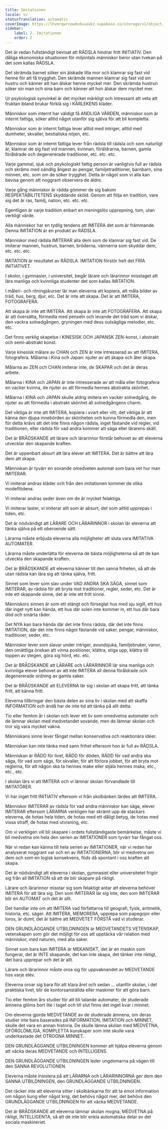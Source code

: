```yaml
---
title: Imitationen
locale: sv
statusTranslation: automatic
coverImage: https://lhvmrqwrcowdvduuaukz.supabase.co/storage/v1/object/public/strapi-uploads/small_cover-educacion-fundamental.webp-2d51a7828a2b1309555be27f7e2a61a0.webp
sidebar:
    label: 2. Imitationen
    order: 2
---
```

Det är redan fullständigt bevisat att RÄDSLA hindrar fritt INITIATIV. Den dåliga ekonomiska situationen för miljontals människor beror utan tvekan på det som kallas RÄDSLA.

Det skrämda barnet söker sin älskade lilla mor och klamrar sig fast vid henne för att få trygghet. Den skrämde mannen klamrar sig fast vid sin hustru och känner att han älskar henne mycket mer. Den skrämda hustrun söker sin man och sina barn och känner att hon älskar dem mycket mer.

Ur psykologisk synvinkel är det mycket märkligt och intressant att veta att fruktan ibland brukar förklä sig i KÄRLEKENS kläder.

Människor som internt har väldigt få ANDLIGA VÄRDEN, människor som är internt fattiga, söker alltid något utanför sig själva för att bli kompletta.

Människor som är internt fattiga lever alltid med intriger, alltid med dumheter, skvaller, bestialiska nöjen, etc.

Människor som är internt fattiga lever från rädsla till rädsla och som naturligt är, klamrar de sig fast vid mannen, kvinnan, föräldrarna, barnen, gamla föråldrade och degenererade traditioner, etc. etc. etc.

Varje gammal, sjuk och psykologiskt fattig person är vanligtvis full av rädsla och skräms med oändlig ångest av pengar, familjetraditioner, barnbarn, sina minnen, etc. som om de söker trygghet. Detta är något som vi alla kan bevisa genom att noggrant observera de äldre.

Varje gång människor är rädda gömmer de sig bakom RESPEKTABILITETENS skyddande sköld. Genom att följa en tradition, vare sig det är ras, familj, nation, etc. etc. etc.

Egentligen är varje tradition enbart en meningslös upprepning, tom, utan verkligt värde.

Alla människor har en tydlig tendens att IMITERA det som är främmande. Denna IMITATION är en produkt av RÄDSLA.

Människor med rädsla IMITERAR alla dem som de klamrar sig fast vid. De imiterar mannen, hustrun, barnen, bröderna, vännerna som skyddar dem, etc. etc. etc.

IMITATION är resultatet av RÄDSLA. IMITATION förstör helt det FRIA INITIATIVET.

I skolor, i gymnasier, i universitet, begår lärare och lärarinnor misstaget att lära manliga och kvinnliga studenter det som kallas IMITATION.

I måleri- och ritningskurser lär man eleverna att kopiera, att måla bilder av träd, hus, berg, djur, etc. Det är inte att skapa. Det är att IMITERA, FOTOGRAFERA.

Att skapa är inte att IMITERA. Att skapa är inte att FOTOGRAFERA. Att skapa är att översätta, förmedla med penseln och levande det träd som vi älskar, den vackra solnedgången, gryningen med dess outsägliga melodier, etc. etc.

Det finns verklig skapelse i KINESISK OCH JAPANSK ZEN-konst, i abstrakt och semi-abstrakt konst.

Varje kinesisk målare av CHAN och ZEN är inte intresserad av att IMITERA, fotografera. Målarna i Kina och Japan: njuter av att skapa och åter skapa.

Målarna av ZEN och CHAN imiterar inte, de SKAPAR och det är deras arbete.

Målarna i KINA och JAPAN är inte intresserade av att måla eller fotografera en vacker kvinna, de njuter av att förmedla hennes abstrakta skönhet.

Målarna i KINA och JAPAN skulle aldrig imitera en vacker solnedgång, de njuter av att förmedla i abstrakt skönhet all solnedgångens charm.

Det viktiga är inte att IMITERA, kopiera i svart eller vitt; det viktiga är att känna den djupa innebörden av skönheten och kunna förmedla den, men för detta krävs att det inte finns någon rädsla, inget fästande vid regler, vid traditionen, eller rädsla för vad andra kommer att säga eller lärarens skäll.

Det är BRÅDSKANDE att lärare och lärarinnor förstår behovet av att eleverna utvecklar den skapande kraften.

Det är uppenbart absurt att lära elever att IMITERA. Det är bättre att lära dem att skapa.

Människan är tyvärr en sovande omedveten automat som bara vet hur man IMITERAR.

Vi imiterar andras kläder och från den imitationen kommer de olika modeflödena.

Vi imiterar andras seder även om de är mycket felaktiga.

Vi imiterar laster, vi imiterar allt som är absurt, det som alltid upprepas i tiden, etc.

Det är nödvändigt att LÄRARE OCH LÄRARINNOR i skolan lär eleverna att tänka själva på ett oberoende sätt.

Lärarna måste erbjuda eleverna alla möjligheter att sluta vara IMITATIVA AUTOMATER.

Lärarna måste underlätta för eleverna de bästa möjligheterna så att de kan utveckla den skapande kraften.

Det är BRÅDSKANDE att eleverna känner till den sanna friheten, så att de utan rädsla kan lära sig att tänka själva, fritt.

Sinnet som lever som slav under VAD ANDRA SKA SÄGA, sinnet som IMITERAR, av rädsla för att bryta mot traditioner, regler, seder, etc. Det är inte ett skapande sinne, det är inte ett fritt sinne.

Människors sinnen är som ett stängt och förseglat hus med sju sigill, ett hus där inget nytt kan hända, ett hus där solen inte kommer in, ett hus där bara död och smärta råder.

Det NYA kan bara hända där det inte finns rädsla, där det inte finns IMITATION, där det inte finns något fästande vid saker, pengar, människor, traditioner, seder, etc.

Människor lever som slavar under intriger, avundsjuka, familjebruker, vanor, den omättliga önskan att vinna positioner, klättra, stiga upp, klättra till toppen av stegen, göra sig hörd, etc. etc.

Det är BRÅDSKANDE att LÄRARE och LÄRARINNOR lär sina manliga och kvinnliga elever behovet av att inte IMITERA all denna föråldrade och degenererade ordning av gamla saker.

Det är BRÅDSKANDE att ELEVERNA lär sig i skolan att skapa fritt, att tänka fritt, att känna fritt.

Eleverna tillbringar den bästa delen av sina liv i skolan med att skaffa INFORMATION och ändå har de inte tid att tänka på allt detta.

Tio eller femton år i skolan och lever ett liv som omedvetna automater och de lämnar skolan med medvetandet sovande, men de lämnar skolan och tror sig vara mycket vakna.

Människans sinne lever fångat mellan konservativa och reaktionära idéer.

Människan kan inte tänka med sann frihet eftersom hon är full av RÄDSLA.

Människan är RÄDD för livet, RÄDD för döden, RÄDD för vad andra ska säga, för vad som sägs, för skvaller, för att förlora jobbet, för att bryta mot reglerna, för att någon ska ta hennes make eller stjäla hennes maka, etc., etc., etc.

I skolan lärs vi att IMITERA och vi lämnar skolan förvandlade till IMITATÖRER.

Vi har inget fritt INITIATIV eftersom vi från skolbänken lärdes att IMITERA.

Människor IMITERAR av rädsla för vad andra människor kan säga, elever IMITERAR eftersom LÄRARNA verkligen har skrämt upp de stackars eleverna, de hotas hela tiden, de hotas med ett dåligt betyg, de hotas med vissa straff, de hotas med utvisning, etc.

Om vi verkligen vill bli skapare i ordets fullständigaste bemärkelse, måste vi bli medvetna om hela den serien av IMITATIONER som tyvärr har fångat oss.

När vi redan kan känna till hela serien av IMITATIONER, när vi redan har analyserat noggrant var och en av IMITATIONERNA, blir vi medvetna om dem och som en logisk konsekvens, föds då spontant i oss kraften att skapa.

Det är nödvändigt att eleverna i skolan, gymnasiet eller universitetet frigör sig från all IMITATION så att de blir skapare på riktigt.

Lärare och lärarinnor misstar sig som felaktigt antar att eleverna behöver IMITERA för att lära sig. Den som IMITERAR lär sig inte, den som IMITERAR blir en AUTOMAT och det är allt.

Det handlar inte om att IMITERA vad författarna till geografi, fysik, aritmetik, historia, etc. säger. Att IMITERA, MEMORERA, upprepa som papegojor eller loros, är dumt, det är bättre att MEDVETET FÖRSTÅ vad vi studerar.

DEN GRUNDLÄGGANDE UTBILDNINGEN är MEDVETANDETS VETENSKAP, vetenskapen som gör det möjligt för oss att upptäcka vår relation med människor, med naturen, med alla saker.

Sinnet som bara kan IMITERA är MEKANISKT, det är en maskin som fungerar, det är INTE skapande, det kan inte skapa, det tänker inte riktigt, det bara upprepar och det är allt.

Lärare och lärarinnor måste oroa sig för uppvaknandet av MEDVETANDE hos varje elev.

Eleverna oroar sig bara för att klara året och sedan ... utanför skolan, i det praktiska livet, blir de kontorsanställda eller maskiner för att göra barn.

Tio eller femton års studier för att bli talande automater, de studerade ämnena glöms bort lite i taget och till slut finns det inget kvar i minnet.

Om eleverna gjorde MEDVETANDE av de studerade ämnena, om deras studier inte bara baserades på INFORMATION, IMITATION och MINNET, skulle det vara en annan historia. De skulle lämna skolan med MEDVETNA, OFÖRGLÖMLIGA, KOMPLETTA kunskaper som inte skulle vara underkastade det OTROGNA MINNET.

DEN GRUNDLÄGGANDE UTBILDNINGEN kommer att hjälpa eleverna genom att väcka deras MEDVETANDE och INTELLIGENS.

DEN GRUNDLÄGGANDE UTBILDNINGEN leder ungdomarna på vägen till den SANNA REVOLUTIONEN.

Eleverna måste insistera på att LÄRARNA och LÄRARINNORNA ger dem den SANNA UTBILDNINGEN, den GRUNDLÄGGANDE UTBILDNINGEN.

Det räcker inte att eleverna sitter i skolbänkarna för att ta emot information om någon kung eller något krig, det behövs något mer, det behövs den GRUNDLÄGGANDE UTBILDNINGEN för att väcka MEDVETANDE.

Det är BRÅDSKANDE att eleverna lämnar skolan mogna, MEDVETNA på riktigt, INTELLIGENTA, så att de inte blir enkla automatiska delar av det sociala maskineriet.


